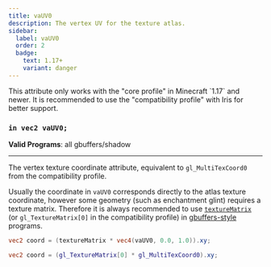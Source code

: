 ```yaml
---
title: vaUV0
description: The vertex UV for the texture atlas.
sidebar:
  label: vaUV0
  order: 2
  badge:
    text: 1.17+
    variant: danger
---
```


<Aside type="danger">This attribute only works with the "core profile" in Minecraft `1.17` and newer. It is recommended to use the "compatibility profile" with Iris for better support. </Aside>

### `in vec2 vaUV0;`

**Valid Programs**: all gbuffers/shadow

---

The vertex texture coordinate attribute, equivalent to `gl_MultiTexCoord0` from the compatibility profile.

Usually the coordinate in `vaUV0` corresponds directly to the atlas texture coordinate, however some geometry (such as enchantment glint) requires a texture matrix. Therefore it is always recommended to use [`textureMatrix`](/current/reference/uniforms/matrices#texturematrix) (or `gl_TextureMatrix[0]` in the compatibility profile) in [gbuffers-style](/current/reference/programs/overview/#program-order) programs.
```glsl
vec2 coord = (textureMatrix * vec4(vaUV0, 0.0, 1.0)).xy;
```
```glsl
vec2 coord = (gl_TextureMatrix[0] * gl_MultiTexCoord0).xy;
```
